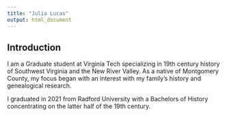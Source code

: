 ```yaml
---
title: "Julia Lucas"
output: html_document
---
```


## Introduction

I am a Graduate student at Virginia Tech specializing in 19th century history of Southwest Virginia and the New River Valley. As a native of Montgomery County, my focus began with an interest with my family's history and genealogical research.

I graduated in 2021 from Radford University with a Bachelors of History concentrating on the latter half of the 19th century.

```r

```
